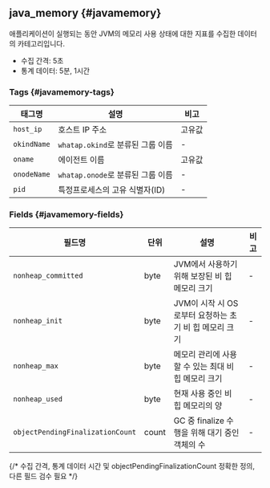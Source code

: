 ## java_memory {#javamemory}

애플리케이션이 실행되는 동안 JVM의 메모리 사용 상태에 대한 지표를 수집한 데이터의 카테고리입니다. 

* 수집 간격: 5초
* 통계 데이터: 5분, 1시간

### Tags {#javamemory-tags}

<div className="c3-30-60-10">

|태그명|설명|비고|
|----|----|----|
|`host_ip`|호스트 IP 주소|고유값|
|`okindName`|`whatap.okind`로 분류된 그룹 이름|-|
|`oname`|에이전트 이름|고유값|
|`onodeName`|`whatap.onode`로 분류된 그룹 이름|-|
|`pid`|특정프로세스의 고유 식별자(ID)|-|

</div>

### Fields {#javamemory-fields}

<div className="c4-20-10-50-10">

|필드명|단위|설명|비고|
|----|----|----|----|
| `nonheap_committed` | byte | JVM에서 사용하기 위해 보장된 비 힙 메모리 크기 | - |
| `nonheap_init` | byte | JVM이 시작 시 OS로부터 요청하는 초기 비 힙 메모리 크기 | - |
| `nonheap_max` | byte | 메모리 관리에 사용할 수 있는 최대 비 힙 메모리 크기 | - |
| `nonheap_used` | byte | 현재 사용 중인 비 힙 메모리의 양 | - |
| `objectPendingFinalizationCount` | count | GC 중 finalize 수행을 위해 대기 중인 객체의 수 | - |

</div>

{/* 수집 간격, 통계 데이터 시간 및 objectPendingFinalizationCount 정확한 정의, 다른 필드 검수 필요 */}